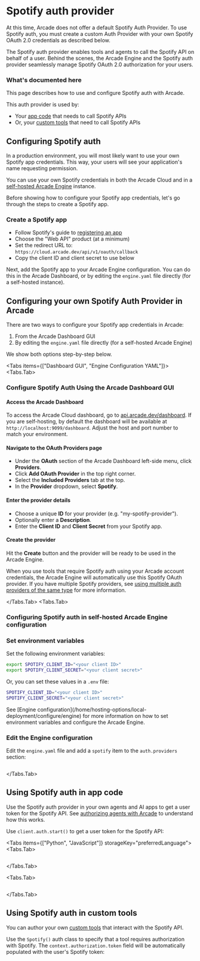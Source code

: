 
# Spotify auth provider

<Note>
  At this time, Arcade does not offer a default Spotify Auth Provider. To use
  Spotify auth, you must create a custom Auth Provider with your own Spotify
  OAuth 2.0 credentials as described below.
</Note>

The Spotify auth provider enables tools and agents to call the Spotify API on behalf of a user. Behind the scenes, the Arcade Engine and the Spotify auth provider seamlessly manage Spotify OAuth 2.0 authorization for your users.

### What's documented here

This page describes how to use and configure Spotify auth with Arcade.

This auth provider is used by:

- Your [app code](#using-spotify-auth-in-app-code) that needs to call Spotify APIs
- Or, your [custom tools](#using-spotify-auth-in-custom-tools) that need to call Spotify APIs

## Configuring Spotify auth

In a production environment, you will most likely want to use your own Spotify app credentials. This way, your users will see your application's name requesting permission.

You can use your own Spotify credentials in both the Arcade Cloud and in a [self-hosted Arcade Engine](/home/hosting-options/local-deployment/install/local) instance.

Before showing how to configure your Spotify app credentials, let's go through the steps to create a Spotify app.

### Create a Spotify app

- Follow Spotify's guide to [registering an app](https://developer.spotify.com/documentation/web-api/tutorials/getting-started)
- Choose the "Web API" product (at a minimum)
- Set the redirect URL to: `https://cloud.arcade.dev/api/v1/oauth/callback`
- Copy the client ID and client secret to use below

Next, add the Spotify app to your Arcade Engine configuration. You can do this in the Arcade Dashboard, or by editing the `engine.yaml` file directly (for a self-hosted instance).

## Configuring your own Spotify Auth Provider in Arcade

There are two ways to configure your Spotify app credentials in Arcade:

1. From the Arcade Dashboard GUI
2. By editing the `engine.yaml` file directly (for a self-hosted Arcade Engine)

We show both options step-by-step below.

<Tabs items={["Dashboard GUI", "Engine Configuration YAML"]}>
<Tabs.Tab>

### Configure Spotify Auth Using the Arcade Dashboard GUI

<Steps>

#### Access the Arcade Dashboard

To access the Arcade Cloud dashboard, go to [api.arcade.dev/dashboard](https://api.arcade.dev/dashboard). If you are self-hosting, by default the dashboard will be available at `http://localhost:9099/dashboard`. Adjust the host and port number to match your environment.

#### Navigate to the OAuth Providers page

- Under the **OAuth** section of the Arcade Dashboard left-side menu, click **Providers**.
- Click **Add OAuth Provider** in the top right corner.
- Select the **Included Providers** tab at the top.
- In the **Provider** dropdown, select **Spotify**.

#### Enter the provider details

- Choose a unique **ID** for your provider (e.g. "my-spotify-provider").
- Optionally enter a **Description**.
- Enter the **Client ID** and **Client Secret** from your Spotify app.

#### Create the provider

Hit the **Create** button and the provider will be ready to be used in the Arcade Engine.

</Steps>

When you use tools that require Spotify auth using your Arcade account credentials, the Arcade Engine will automatically use this Spotify OAuth provider. If you have multiple Spotify providers, see [using multiple auth providers of the same type](/home/hosting-options/auth-providers#using-multiple-providers-of-the-same-type) for more information.

</Tabs.Tab>
<Tabs.Tab>

### Configuring Spotify auth in self-hosted Arcade Engine configuration

<Steps>

### Set environment variables

Set the following environment variables:

```bash
export SPOTIFY_CLIENT_ID="<your client ID>"
export SPOTIFY_CLIENT_SECRET="<your client secret>"
```

Or, you can set these values in a `.env` file:

```bash
SPOTIFY_CLIENT_ID="<your client ID>"
SPOTIFY_CLIENT_SECRET="<your client secret>"
```

<Tip>
  See [Engine configuration](/home/hosting-options/local-deployment/configure/engine) for more information on how
  to set environment variables and configure the Arcade Engine.
</Tip>

### Edit the Engine configuration

Edit the `engine.yaml` file and add a `spotify` item to the `auth.providers` section:

```yaml file=<rootDir>/examples/code/integrations/spotify/config_provider.engine.yaml {3-9}

```

</Steps>

</Tabs.Tab>
</Tabs>

## Using Spotify auth in app code

Use the Spotify auth provider in your own agents and AI apps to get a user token for the Spotify API. See [authorizing agents with Arcade](/home/core-concepts/auth/how-arcade-helps) to understand how this works.

Use `client.auth.start()` to get a user token for the Spotify API:

<Tabs items={["Python", "JavaScript"]} storageKey="preferredLanguage">
<Tabs.Tab>

```python file=<rootDir>/examples/code/integrations/spotify/custom_auth.py {8-12}

```

</Tabs.Tab>

<Tabs.Tab>

```javascript file=<rootDir>/examples/code/integrations/spotify/custom_auth.js {8-10}

```

</Tabs.Tab>

</Tabs>

## Using Spotify auth in custom tools

You can author your own [custom tools](/home/authoring-tools/build-tools/create-a-toolkit) that interact with the Spotify API.

Use the `Spotify()` auth class to specify that a tool requires authorization with Spotify. The `context.authorization.token` field will be automatically populated with the user's Spotify token:

```python file=<rootDir>/examples/code/integrations/spotify/custom_tool.py {5-6,9-13,19}

```

